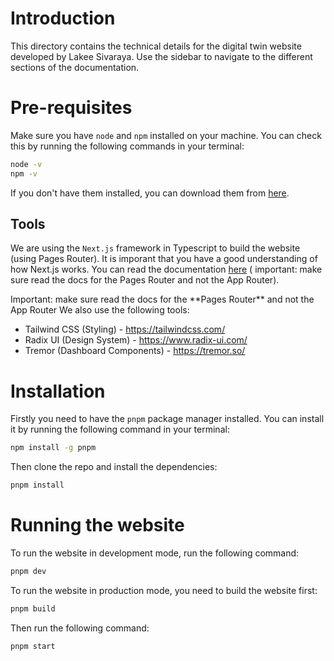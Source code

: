 
# Introduction

This directory contains the technical details for the digital twin website developed by Lakee Sivaraya.
Use the sidebar to navigate to the different sections of the documentation.

# Pre-requisites

Make sure you have `node` and `npm` installed on your machine. You can check this by running the following commands in your terminal:

```bash
node -v
npm -v
```

If you don't have them installed, you can download them from [here](https://nodejs.org/en/download/).

## Tools

We are using the `Next.js` framework in Typescript to build the website (using Pages Router). It is imporant that you have a good understanding of how Next.js works. You can read the documentation [here](https://nextjs.org/docs/getting-started) (
important: make sure read the docs for the Pages Router and not the App Router).

<Callout type="warning">
  Important: make sure read the docs for the **Pages Router** and not the App
  Router
</Callout>
We also use the following tools:

- Tailwind CSS (Styling) - https://tailwindcss.com/
- Radix UI (Design System) - https://www.radix-ui.com/
- Tremor (Dashboard Components) - https://tremor.so/

# Installation

Firstly you need to have the `pnpm` package manager installed. You can install it by running the following command in your terminal:

```bash
npm install -g pnpm
```

Then clone the repo and install the dependencies:

```bash
pnpm install
```

# Running the website

To run the website in development mode, run the following command:

```bash
pnpm dev
```

To run the website in production mode, you need to build the website first:

```bash
pnpm build
```

Then run the following command:

```bash
pnpm start
```

